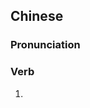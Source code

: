 {{also|遛跶}}
==Chinese==
{{zh-forms|s=遛跶}}

===Pronunciation===
{{zh-pron
|m=liūda
|cat=v
}}

===Verb===
{{zh-verb}}

# {{alternative form of|溜達|lang=zh}}